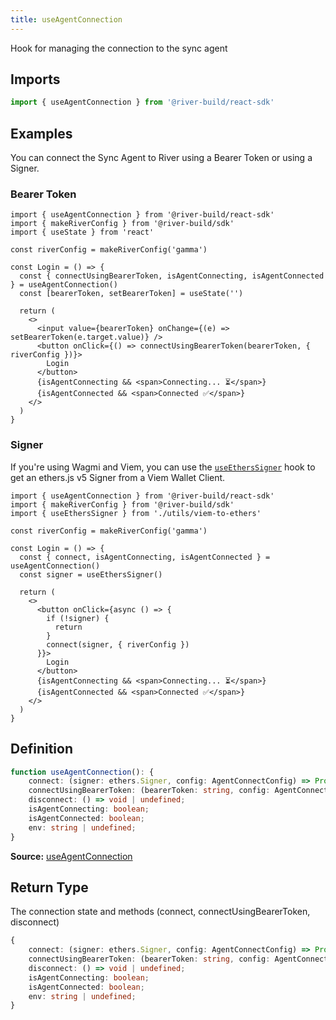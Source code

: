 ```yaml
---
title: useAgentConnection
---
```

Hook for managing the connection to the sync agent

## Imports

```ts
import { useAgentConnection } from '@river-build/react-sdk'
```

## Examples

You can connect the Sync Agent to River using a Bearer Token or using a Signer.

### Bearer Token
```tsx
import { useAgentConnection } from '@river-build/react-sdk'
import { makeRiverConfig } from '@river-build/sdk'
import { useState } from 'react'

const riverConfig = makeRiverConfig('gamma')

const Login = () => {
  const { connectUsingBearerToken, isAgentConnecting, isAgentConnected } = useAgentConnection()
  const [bearerToken, setBearerToken] = useState('')

  return (
    <>
      <input value={bearerToken} onChange={(e) => setBearerToken(e.target.value)} />
      <button onClick={() => connectUsingBearerToken(bearerToken, { riverConfig })}>
        Login
      </button>
      {isAgentConnecting && <span>Connecting... ⏳</span>}
      {isAgentConnected && <span>Connected ✅</span>}
    </>
  )
}
```
### Signer

If you're using Wagmi and Viem, you can use the [`useEthersSigner`](https://wagmi.sh/react/guides/ethers#usage-1) hook to get an ethers.js v5 Signer from a Viem Wallet Client.
```tsx
import { useAgentConnection } from '@river-build/react-sdk'
import { makeRiverConfig } from '@river-build/sdk'
import { useEthersSigner } from './utils/viem-to-ethers'

const riverConfig = makeRiverConfig('gamma')

const Login = () => {
  const { connect, isAgentConnecting, isAgentConnected } = useAgentConnection()
  const signer = useEthersSigner()

  return (
    <>
      <button onClick={async () => {
        if (!signer) {
          return
        }
        connect(signer, { riverConfig })
      }}>
        Login
      </button>
      {isAgentConnecting && <span>Connecting... ⏳</span>}
      {isAgentConnected && <span>Connected ✅</span>}
    </>
  )
}
```

## Definition

```ts
function useAgentConnection(): {
    connect: (signer: ethers.Signer, config: AgentConnectConfig) => Promise<SyncAgent | undefined>;
    connectUsingBearerToken: (bearerToken: string, config: AgentConnectConfig) => Promise<SyncAgent | undefined>;
    disconnect: () => void | undefined;
    isAgentConnecting: boolean;
    isAgentConnected: boolean;
    env: string | undefined;
}
```

**Source:** [useAgentConnection](https://github.com/river-build/river/blob/main/packages/react-sdk/src/useAgentConnection.ts)

## Return Type

The connection state and methods (connect, connectUsingBearerToken, disconnect)

```ts
{
    connect: (signer: ethers.Signer, config: AgentConnectConfig) => Promise<SyncAgent | undefined>;
    connectUsingBearerToken: (bearerToken: string, config: AgentConnectConfig) => Promise<SyncAgent | undefined>;
    disconnect: () => void | undefined;
    isAgentConnecting: boolean;
    isAgentConnected: boolean;
    env: string | undefined;
}
```

